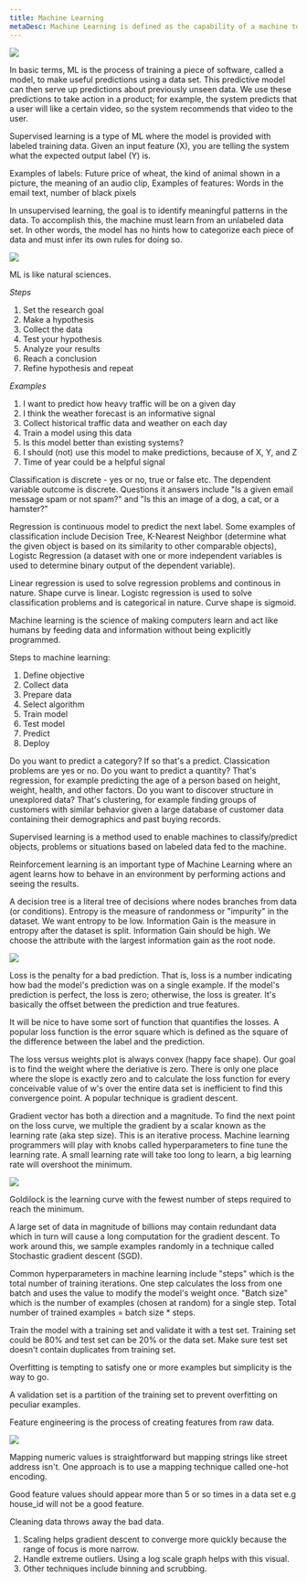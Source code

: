```yaml
---
title: Machine Learning
metaDesc: Machine Learning is defined as the capability of a machine to imitate intelligent human behavior
---
```


<img src="/images/ml.jpg"/>

In basic terms, ML is the process of training a piece of software, called a model, to make useful predictions using a data set. This predictive model can then serve up predictions about previously unseen data. We use these predictions to take action in a product; for example, the system predicts that a user will like a certain video, so the system recommends that video to the user.

Supervised learning is a type of ML where the model is provided with labeled training data. Given an input feature (X), you are telling the system what the expected output label (Y) is.

Examples of labels: Future price of wheat, the kind of animal shown in a picture, the meaning of an audio clip,
Examples of features: Words in the email text, number of black pixels

In unsupervised learning, the goal is to identify meaningful patterns in the data. To accomplish this, the machine must learn from an unlabeled data set. In other words, the model has no hints how to categorize each piece of data and must infer its own rules for doing so.

<img src="/images/ml2.png"/>

ML is like natural sciences.

*Steps*
1. Set the research goal
1. Make a hypothesis
1. Collect the data
1. Test your hypothesis
1. Analyze your results
1. Reach a conclusion
1. Refine hypothesis and repeat

*Examples*
1. I want to predict how heavy traffic will be on a given day
1. I think the weather forecast is an informative signal 
1. Collect historical traffic data and weather on each day 
1. Train a model using this data 
1. Is this model better than existing systems? 
1. I should (not) use this model to make predictions, because of X, Y, and Z 
1. Time of year could be a helpful signal 

Classification is discrete - yes or no, true or false etc. The dependent variable outcome is discrete. Questions it answers include "Is a given email message spam or not spam?" and "Is this an image of a dog, a cat, or a hamster?"

Regression is continuous model to predict the next label.
Some examples of classification include Decision Tree, K-Nearest Neighbor (determine what the given object is based on its similarity to other comparable objects), Logistc Regression (a dataset with one or more independent variables is used to determine binary output of the dependent variable).

Linear regression is used to solve regression problems and continous in nature. Shape curve is linear.
Logistc regression is used to solve classification problems and is categorical in nature. Curve shape is sigmoid.

Machine learning is the science of making computers learn and act like humans by feeding data and information without being explicitly programmed.

Steps to machine learning: 
1. Define objective
1. Collect data
1. Prepare data
1. Select algorithm
1. Train model
1. Test model
1. Predict
1. Deploy

Do you want to predict a category? If so that's a predict. Classication problems are yes or no. Do you want to predict a quantity? That's regression, for example predicting the age of a person based on height, weight, health, and other factors. Do you want to discover structure in unexplored data? That's clustering, for example finding groups of customers with similar behavior given a large database of customer data containing their demographics and past buying records.

Supervised learning is a method used to enable machines to classify/predict objects, problems or situations based on labeled data fed to the machine.

Reinforcement learning is an important type of Machine Learning where an agent learns how to behave in an environment by performing actions and seeing the results.

A decision tree is a literal tree of decisions where nodes branches from data (or conditions). Entropy is the measure of randonmess or "impurity" in the dataset. We want entropy to be low. Information Gain is the measure in entropy after the dataset is split. Information Gain should be high. We choose the attribute with the largest information gain as the root node.

<img src="/images/ml3.png"/>

Loss is the penalty for a bad prediction. That is, loss is a number indicating how bad the model's prediction was on a single example. If the model's prediction is perfect, the loss is zero; otherwise, the loss is greater. It's basically the offset between the prediction and true features.

It will be nice to have some sort of function that quantifies the losses. A popular loss function is the error square which is defined as the square of the difference between the label and the prediction.

The loss versus weights plot is always convex (happy face shape). Our goal is to find the weight where the deriative is zero. There is only one place where the slope is exactly zero and to calculate the loss function for every conceivable value of w's over the entire data set is inefficient to find this convergence point. A popular technique is gradient descent.

Gradient vector has both a direction and a magnitude. To find the next point on the loss curve, we multiple the gradient by a scalar known as the learning rate (aka step size). This is an iterative process. Machine learning programmers will play with knobs called hyperparameters to fine tune the learning rate. A small learning rate will take too long to learn, a big learning rate will overshoot the minimum.

<img src="/images/ml4.png"/>

Goldilock is the learning curve with the fewest number of steps required to reach the minimum.

A large set of data in magnitude of billions may contain redundant data which in turn will cause a long computation for the gradient descent. To work around this, we sample examples randomly in a technique called Stochastic gradient descent (SGD).

Common hyperparameters in machine learning include "steps" which is the total number of training iterations. One step calculates the loss from one batch and uses the value to modify the model's weight once. "Batch size" which is the number of examples (chosen at random) for a single step. Total number of trained examples = batch size \* steps.

Train the model with a training set and validate it with a test set. Training set could be 80% and test set can be 20% or the data set. Make sure test set doesn't contain duplicates from training set.

Overfitting is tempting to satisfy one or more examples but simplicity is the way to go.

A validation set is a partition of the training set to prevent overfitting on peculiar examples.

Feature engineering is the process of creating features from raw data.

<img src="/images/ml5.webp"/>

Mapping numeric values is straightforward but mapping strings like street address isn't. One approach is to use a mapping technique called one-hot encoding.

Good feature values should appear more than 5 or so times in a data set e.g house_id will not be a good feature.

Cleaning data throws away the bad data.
1. Scaling helps gradient descent to converge more quickly because the range of focus is more narrow.
1. Handle extreme outliers. Using a log scale graph helps with this visual.
1. Other techniques include binning and scrubbing.
